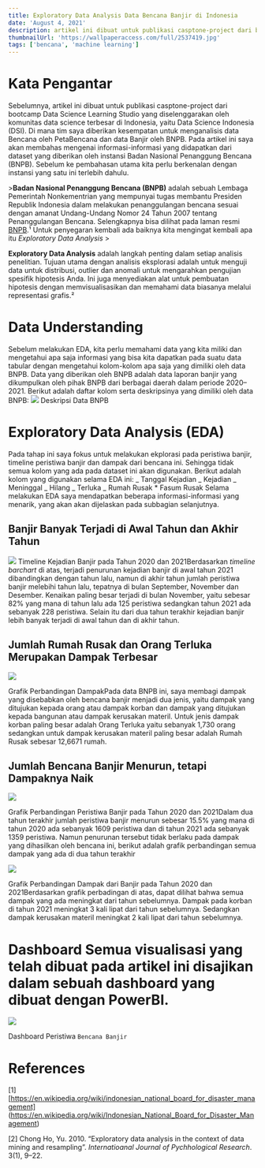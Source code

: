 ```yaml
---
title: Exploratory Data Analysis Data Bencana Banjir di Indonesia
date: 'August 4, 2021'
description: artikel ini dibuat untuk publikasi casptone-project dari bootcamp Data Science Learning Studio yang diselenggarakan oleh komunitas data science terbesar di Indonesia, yaitu Data Science Indonesia (DSI)
thumbnailUrl: 'https://wallpaperaccess.com/full/2537419.jpg'
tags: ['bencana', 'machine learning']
---
```


# Kata Pengantar

Sebelumnya, artikel ini dibuat untuk publikasi casptone-project dari bootcamp Data Science Learning Studio yang diselenggarakan oleh komunitas data science terbesar di Indonesia, yaitu Data Science Indonesia (DSI). Di mana tim saya diberikan kesempatan untuk menganalisis data Bencana oleh PetaBencana dan data Banjir oleh BNPB. Pada artikel ini saya akan membahas mengenai informasi-informasi yang didapatkan dari dataset yang diberikan oleh instansi Badan Nasional Penanggung Bencana (BNPB). Sebelum ke pembahasan utama kita perlu berkenalan dengan instansi yang satu ini terlebih dahulu.

&gt;**Badan Nasional Penanggung Bencana (BNPB)** adalah sebuah Lembaga Pemerintah Nonkementrian yang mempunyai tugas membantu Presiden Republik Indonesia dalam melakukan penanggulangan bencana sesuai dengan amanat Undang-Undang Nomor 24 Tahun 2007 tentang Penanggulangan Bencana. Selengkapnya bisa dilihat pada laman resmi
[BNPB](https://bnpb.go.id/).¹
Untuk penyegaran kembali ada baiknya kita mengingat kembali apa itu _Exploratory Data Analysis_
&gt;

**Exploratory Data Analysis** adalah langkah penting dalam setiap analisis penelitian. Tujuan utama dengan analisis eksplorasi adalah untuk menguji data untuk distribusi, outlier dan anomali untuk mengarahkan pengujian spesifik hipotesis Anda. Ini juga menyediakan alat untuk pembuatan hipotesis dengan memvisualisasikan dan memahami data biasanya melalui representasi grafis.²

# Data Understanding

Sebelum melakukan EDA, kita perlu memahami data yang kita miliki dan mengetahui apa saja informasi yang bisa kita dapatkan pada suatu data tabular dengan mengetahui kolom-kolom apa saja yang dimiliki oleh data BNPB. Data yang diberikan oleh BNPB adalah data laporan banjir yang dikumpulkan oleh pihak BNPB dari berbagai daerah dalam periode 2020–2021\. Berikut adalah daftar kolom serta deskripsinya yang dimiliki oleh data BNPB:
![](https://miro.medium.com/v2/resize:fit:700/1*LAIb7TTNb3y4aJ6znxDLSg.png)
Deskripsi Data BNPB

# **Exploratory Data Analysis (EDA)**

Pada tahap ini saya fokus untuk melakukan ekplorasi pada peristiwa banjir, timeline peristiwa banjir dan dampak dari bencana ini. Sehingga tidak semua kolom yang ada pada dataset ini akan digunakan. Berikut adalah kolom yang digunakan selama EDA ini: _ Tanggal Kejadian _ Kejadian _ Meninggal _ Hilang _ Terluka _ Rumah Rusak \* Fasum Rusak Selama melakukan EDA saya mendapatkan beberapa informasi-informasi yang menarik, yang akan akan dijelaskan pada subbagian selanjutnya.

## Banjir Banyak Terjadi di Awal Tahun dan Akhir Tahun

![](https://miro.medium.com/v2/resize:fit:700/1*KecgzGyaSjOStFK7Z1uj9g.png)
Timeline Kejadian Banjir pada Tahun 2020 dan 2021Berdasarkan _timeline barchart_ di atas, terjadi penurunan kejadian banjir di awal tahun 2021 dibandingkan dengan tahun lalu, namun di akhir tahun jumlah peristiwa banjir melebihi tahun lalu, tepatnya di bulan September, November dan Desember. Kenaikan paling besar terjadi di bulan November, yaitu sebesar 82% yang mana di tahun lalu ada 125 peristiwa sedangkan tahun 2021 ada sebanyak 228 peristiwa. Selain itu dari dua tahun terakhir kejadian banjir lebih banyak terjadi di awal tahun dan di akhir tahun.

## Jumlah Rumah Rusak dan Orang Terluka Merupakan Dampak Terbesar

![](https://miro.medium.com/v2/resize:fit:700/1*ydEfdoATBuAxf-o0rlVhSQ.jpeg)

Grafik Perbandingan DampakPada data BNPB ini, saya membagi dampak yang disebabkan oleh bencana banjir menjadi dua jenis, yaitu dampak yang ditujukan kepada orang atau dampak korban dan dampak yang ditujukan kepada bangunan atau dampak kerusakan materil. Untuk jenis dampak korban paling besar adalah Orang Terluka yaitu sebanyak 1,730 orang sedangkan untuk dampak kerusakan materil paling besar adalah Rumah Rusak sebesar 12,6671 rumah.

## Jumlah Bencana Banjir Menurun, tetapi Dampaknya Naik

![](https://miro.medium.com/v2/resize:fit:700/0*jL238lISFIgqDqSH)

Grafik Perbandingan Peristiwa Banjir pada Tahun 2020 dan 2021Dalam dua tahun terakhir jumlah peristiwa banjir menurun sebesar 15.5% yang mana di tahun 2020 ada sebanyak 1609 peristiwa dan di tahun 2021 ada sebanyak 1359 peristiwa. Namun penurunan tersebut tidak berlaku pada dampak yang dihasilkan oleh bencana ini, berikut adalah grafik perbandingan semua dampak yang ada di dua tahun terakhir

![](https://miro.medium.com/v2/resize:fit:640/0*EWC3qz6khbJF3pOO)

Grafik Perbandingan Dampak dari Banjir pada Tahun 2020 dan 2021Berdasarkan grafik perbadingan di atas, dapat dilihat bahwa semua dampak yang ada meningkat dari tahun sebelumnya. Dampak pada korban di tahun 2021 meningkat 3 kali lipat dari tahun sebelumnya. Sedangkan dampak kerusakan materil meningkat 2 kali lipat dari tahun sebelumnya.

# Dashboard Semua visualisasi yang telah dibuat pada artikel ini disajikan dalam sebuah dashboard yang dibuat dengan PowerBI.

![](https://miro.medium.com/v2/resize:fit:700/0*97jUYa8OuHoX4Ntj)

Dashboard Peristiwa ```Bencana Banjir```

# References

[1][https://en.wikipedia.org/wiki/indonesian_national_board_for_disaster_management]
(https://en.wikipedia.org/wiki/Indonesian_National_Board_for_Disaster_Management)

[2] Chong Ho, Yu. 2010\. “Exploratory data analysis in the context of data mining and resampling”. _Internatioanal Journal of Pychhological Research_. 3(1), 9–22.
